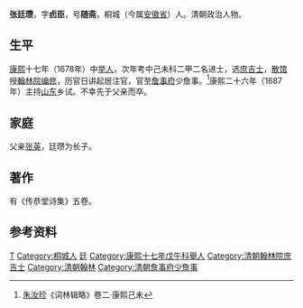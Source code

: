 {{Otheruses|other=名为张廷瓒的其他人物|張玉 (成化進士)}}

'''张廷瓒'''，字'''卣臣'''，号'''随斋'''，桐城（今属[[安徽省|安徽省]]）人。清朝政治人物。

== 生平 ==
[[康熙|康熙]]十七年（1678年）中[[举人|举人]]，次年考中己未科二甲二名进士，选[[庶吉士|庶吉士]]，[[散馆|散馆]]授[[翰林院|翰林院]][[编修|编修]]，历官日讲起居注官，官至[[詹事府|詹事府]]少詹事。<ref>[[朱汝珍|朱汝珍]]《词林辑略》卷二·康熙己未</ref>康熙二十六年（1687年）主持[[山东|山东]]乡试。不幸先于父亲而卒。

== 家庭 ==
父亲[[張英_(清朝)|张英]]，廷瓒为长子。

== 著作 ==
有《传恭堂诗集》五卷。

==参考资料==
{{reflist}}

{{康熙十八年己未科殿試金榜}}

{{Authority control}}
{{DEFAULTSORT:Zhang張}}
[[Category:张姓|T]]
[[Category:桐城人|Category:桐城人]]
[[Category:桐城张氏|廷]]
[[Category:康熙十七年戊午科舉人|Category:康熙十七年戊午科舉人]]
[[Category:清朝翰林院庶吉士|Category:清朝翰林院庶吉士]]
[[Category:清朝翰林|Category:清朝翰林]]
[[Category:清朝詹事府少詹事|Category:清朝詹事府少詹事]]